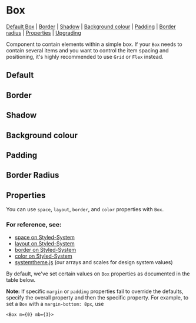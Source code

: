 
<Meta of={stories} />

# Box

[Default Box](#default) | [Border](#border) | [Shadow](#shadow) | [Background colour](#background-colour) | [Padding](#padding) | [Border radius](#border-radius) | [Properties](#properties) | [Upgrading](#upgrading)

Component to contain elements within a simple box. If your `Box` needs to contain several items and you want to control the item spacing and positioning, it's highly recommended to use `Grid` or `Flex` instead.

## Default

<Canvas of={stories.basicBox} />

## Border

<Canvas of={stories.borderBox} />

## Shadow

<Canvas of={stories.shadow} />

## Background colour

<Canvas of={stories.backgroundColour} />

## Padding

<Canvas of={stories.padding} />

## Border Radius

<Canvas of={stories.borderRadius} />

## Properties

You can use `space`, `layout`, `border`, and `color` properties with `Box`.

### For reference, see:

- [space on Styled-System](https://styled-system.com/table#space)
- [layout on Styled-System](https://styled-system.com/table#layout)
- [border on Styled-System](https://styled-system.com/table#border)
- [color on Styled-System](https://styled-system.com/table#color)
- [systemtheme.js](https://github.com/orchestrated-io/orcs-design-system/blob/master/packages/orcs-design-system/lib/systemtheme.js) (our arrays and scales for design system values)

By default, we've set certain values on `Box` properties as documented in the table below.

<Controls />

**Note:** If specific `margin` or `padding` properties fail to override the defaults, specify the overall property and then the specific property. For example, to set a `Box` with a `margin-bottom: 8px`, use

`<Box m={0} mb={3}>`
